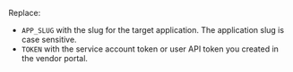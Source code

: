 Replace:

  - `APP_SLUG` with the slug for the target application. The application slug is case sensitive.
  - `TOKEN` with the service account token or user API token you created in the vendor portal.